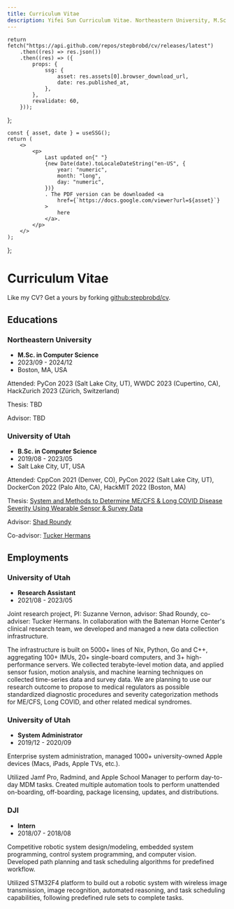 ```yaml
---
title: Curriculum Vitae
description: Yifei Sun Curriculum Vitae. Northeastern University, M.Sc. in Computer Science. University of Utah, B.Sc. in Computer Science. University of Utah, Research Assistant. University of Utah, System Administrator. DJI, Intern.
---
```



    return fetch("https://api.github.com/repos/stepbrobd/cv/releases/latest")
        .then((res) => res.json())
        .then((res) => ({
            props: {
                ssg: {
                    asset: res.assets[0].browser_download_url,
                    date: res.published_at,
                },
            },
            revalidate: 60,
        }));
};

    const { asset, date } = useSSG();
    return (
        <>
            <p>
                Last updated on{" "}
                {new Date(date).toLocaleDateString("en-US", {
                    year: "numeric",
                    month: "long",
                    day: "numeric",
                })}
                . The PDF version can be downloaded <a
                    href={`https://docs.google.com/viewer?url=${asset}`}
                >
                    here
                </a>.
            </p>
        </>
    );
};

# Curriculum Vitae

<Download />

Like my CV? Get a yours by forking [<span className="font-mono">github:stepbrobd/cv</span>](https://github.com/stepbrobd/cv).

## Educations

### Northeastern University

-   **M.Sc. in Computer Science**
-   2023/09 - 2024/12
-   Boston, MA, USA

Attended: PyCon 2023 (Salt Lake City, UT), WWDC 2023 (Cupertino, CA), HackZurich 2023 (Zürich, Switzerland)

Thesis: TBD

Advisor: TBD

### University of Utah

-   **B.Sc. in Computer Science**
-   2019/08 - 2023/05
-   Salt Lake City, UT, USA

Attended: CppCon 2021 (Denver, CO), PyCon 2022 (Salt Lake City, UT), DockerCon 2022 (Palo Alto, CA), HackMIT 2022 (Boston, MA)

Thesis: [System and Methods to Determine ME/CFS & Long COVID Disease Severity Using Wearable Sensor & Survey Data](/publication/system-and-methods-to-determine-mecfs-and-longcovid-disease-severity-using-wearable-sensor-and-survey-data.pdf)

Advisor: [Shad Roundy](https://iss.mech.utah.edu/shad-roundy)

Co-advisor: [Tucker Hermans](https://robot-learning.cs.utah.edu/thermans)

## Employments

### University of Utah

-   **Research Assistant**
-   2021/08 - 2023/05

Joint research project, PI: Suzanne Vernon, advisor: Shad Roundy, co-adviser: Tucker Hermans. In collaboration with the Bateman Horne Center's clinical research team, we developed and managed a new data collection infrastructure.

The infrastructure is built on 5000+ lines of Nix, Python, Go and C++, aggregating 100+ IMUs, 20+ single-board computers, and 3+ high-performance servers. We collected terabyte-level motion data, and applied sensor fusion, motion analysis, and machine learning techniques on collected time-series data and survey data. We are planning to use our research outcome to propose to medical regulators as possible standardized diagnostic procedures and severity categorization methods for ME/CFS, Long COVID, and other related medical syndromes.

### University of Utah

-   **System Administrator**
-   2019/12 - 2020/09

Enterprise system administration, managed 1000+ university-owned Apple devices (Macs, iPads, Apple TVs, etc.).

Utilized Jamf Pro, Radmind, and Apple School Manager to perform day-to-day MDM tasks. Created multiple automation tools to perform unattended on-boarding, off-boarding, package licensing, updates, and distributions.

### DJI

-   **Intern**
-   2018/07 - 2018/08

Competitive robotic system design/modeling, embedded system programming, control system programming, and computer vision. Developed path planning and task scheduling algorithms for predefined workflow.

Utilized STM32F4 platform to build out a robotic system with wireless image transmission, image recognition, automated reasoning, and task scheduling capabilities, following predefined rule sets to complete tasks.
